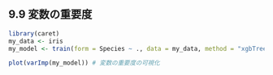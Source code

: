 ## 9.9 変数の重要度

```r
library(caret)
my_data <- iris
my_model <- train(form = Species ~ ., data = my_data, method = "xgbTree")

plot(varImp(my_model)) # 変数の重要度の可視化
```

